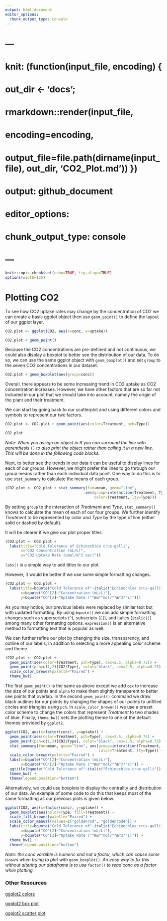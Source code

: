 ```yaml
---
output: html_document
editor_options: 
  chunk_output_type: console
---
```

# ---
# knit: (function(input_file, encoding) {
#   out_dir <- 'docs';
#   rmarkdown::render(input_file,  
#     encoding=encoding,
#     output_file=file.path(dirname(input_file), out_dir, 'CO2_Plot.md')) })
# output: github_document
# editor_options: 
#   chunk_output_type: console
# ---

```r
knitr::opts_chunk$set(echo=TRUE, fig.align=TRUE)
options(width=125)
```

# Plotting CO2

To see how CO2 uptake rates may change by the concentration of CO2 we can create a basic ggplot object then use `geom_point()` to define the layout of our ggplot layer.
  
```r
CO2.plot <- ggplot(CO2, aes(x=conc, y=uptake))

CO2.plot + geom_point()
```
  
Because the CO2 concentrations are pre-defined and not continuous, we could also display a boxplot to better see the distribution of our data.  To do so, we can use the same ggplot object with `geom_boxplot()` and set `group` to the seven CO2 concentrations in our dataset.

```r
CO2.plot + geom_boxplot(aes(group=conc))
```

Overall, there appears to be some increasing trend in CO2 uptake as CO2 concentration increases.  However, we have other factors that are so far not included in our plot that we should take into account, namely the origin of the plant and their treatment.

We can start by going back to our scatterplot and using different colors and symbols to represent our two factors.

```r
CO2.plot <- CO2.plot + geom_point(aes(color=Treatment, pch=Type))

CO2.plot
```

*Note: When you assign an object in R you can surround the line with parenthesis* `()` *to also print the object rather than calling it in a new line.  This will be done in the following code blocks.*

Next, to better see the trends in our data it can be useful to display lines for each of our groups.  However, we might prefer the lines to go through our group means rather than each individual data point.  One way to do this is to use `stat_summary` to calculate the means of each group.

```r
(CO2.plot <- CO2.plot + stat_summary(fun=mean, geom="line",
                                    aes(group=interaction(Treatment, Type),
                                        color=Treatment, lty=Type)))
```

By setting `group` to the interaction of *Treatment* and *Type*, `stat_summary()` knows to calculate the mean of each of our four groups.  We further identify *Treatment* to be represented by color and *Type* by the type of line (either solid or dashed by default).

It will be clearer if we give our plot proper titles.

```r
(CO2.plot <- CO2.plot +
  labs(title="Cold Tolerance of Echinochloa crus-galli",
       x="CO2 Concentration (mL/L)",
       y="CO2 Uptake Rate (umol/m^2 sec)"))
```

`labs()` is a simple way to add titles to our plot.

However, it would be better if we use some simple formatting changes.

```r
(CO2.plot <- CO2.plot +
  labs(title=bquote("Cold Tolerance of"~italic("Echinochloa crus-galli")),
       x=bquote("CO"[2]~"Concentration (mL/L)"),
       y=bquote("CO"[2]~"Uptake Rate ("*mu*"mol/"*m^2*"s)")))
```

As you may notice, our previous labels were replaced by similar text but with updated formatting.  By using `bquote()` we can add simple formatting changes such as superscripts (`^`), subscripts (`[]`), and italics (`italic()`) among many other formatting options.  `expression()` is an alternative method to formatting text that is popular as well.

We can further refine our plot by changing the size, transparency, and outline of our labels, in addition to selecting a more appealing color scheme and theme.

```r
(CO2.plot <- CO2.plot +
  geom_point(aes(color=Treatment, pch=Type), cex=2.5, alpha=0.75)) +
  geom_point(pch=c(1,2)[CO2$Type], color="black", cex=2.5, alpha=0.75) +
  scale_color_brewer(palette="Paired") +
  theme_bw()
```

The first `geom_point()` is the same as above except we add `cex` to increase the size of our points and `alpha` to make them slightly transparent to better see points that overlap.  In the second `geom_point()` command we draw black outlines for our points by changing the shapes of our points to unfilled circles and triangles using `pch`.  In `scale_color_brewer()` we use a preset color scheme to change the colors that represent *Treatment* to two shades of blue.  Finally, `theme_bw()` sets the plotting theme to one of the default themes provided by `ggplot2`.


```r
ggplot(CO2, aes(x=factor(conc), y=uptake)) +
  geom_point(aes(color=Treatment, pch=Type), cex=2.5, alpha=0.75) +
  geom_point(pch=c(1,2)[CO2$Type], color="black", cex=2.5, alpha=0.75) +
  stat_summary(fun=mean, geom="line", aes(group=interaction(Treatment, Type),
                                          color=Treatment, lty=Type)) +
  scale_color_brewer(palette="Paired") +
  labs(x=bquote("CO"[2]~"Concentration (mL/L)"),
       y=bquote("CO"[2]~"Uptake Rate ("*mu*"mol/"*m^2*"s)")) +
  ggtitle(bquote("Cold Tolerance of"~italic("Echinochloa crus-galli"))) +
  theme_bw() +
  theme(legend.position="bottom")
```



Alternatively, we could use boxplots to display the centrality and distribution of our data.  An example of some code to do this that keeps most of the same formatting as our prevoius plots is given below.

```r
ggplot(CO2, aes(x=factor(conc), y=uptake)) +
  geom_boxplot(aes(color=Type, fill=Treatment)) +
  scale_fill_brewer(palette="Paired") +
  scale_color_manual(values=c("goldenrod", "goldenrod4")) +
  labs(title=bquote("Cold Tolerance of"~italic("Echinochloa crus-galli")),
       x=bquote("CO"[2]~"Concentration (mL/L)"),
       y=bquote("CO"[2]~"Uptake Rate ("*mu*"mol/"*m^2*"s)")) +
  theme_bw() +
  theme(legend.position="bottom")
```

*Note: the conc varaible is numeric and not a factor, which can cause some issues when trying to plot with* `geom_boxplot()`*.  An easy way to fix this without altering our dataframe is to use* `factor()` *to read conc as a factor while plotting.*

\newline
\newline

### Other Resources

[ggplot2 colors](http://www.sthda.com/english/wiki/ggplot2-colors-how-to-change-colors-automatically-and-manually)

[ggplot2 box plot](http://www.sthda.com/english/wiki/ggplot2-box-plot-quick-start-guide-r-software-and-data-visualization)

[ggplot2 scatter plot](http://www.sthda.com/english/wiki/ggplot2-scatter-plots-quick-start-guide-r-software-and-data-visualization)


